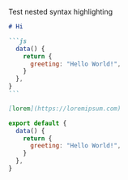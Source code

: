 Test nested syntax highlighting

````md hi.md
# Hi

```js
  data() {
    return {
      greeting: "Hello World!",
    }
  },
}
```

[lorem](https://loremipsum.com)
````

```js hi.js
export default {
  data() {
    return {
      greeting: "Hello World!",
    }
  },
}
```
